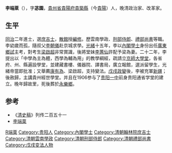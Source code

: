 {{明清人物信息框
| 姓名 = 李端棻
| 原名 = 
| 圖片名稱 = Li_Duan_fen.jpg
| 圖片大小 = 300px
| 圖片說明 = 
| 最高職務 = 礼部尚书
| 國家 = 大清
| 籍貫 = 
| 族裔 = 汉族
| 旗籍 = 
| 字號 = 字苾园
| 諡號 = 
| 出生日期 = {{QIN}}[[大清|大清]][[道光|道光]]十三年<br />1833年
| 出生地點 = 
| 逝世日期 = {{QIN}}[[大清|大清]][[光绪|光绪]]三十三年<br />1907年
| 逝世地點 = 贵阳
| 墓葬 = 贵阳大关口
| 配偶 =
| 親屬 = （堂妹）[[李惠仙|李惠仙]]<br>（从弟）李端榘<br>（继子）李葆忠
| 出身 = 
| 經歷 = 
| 著作 = 《苾园诗存》
}}
'''李端棻'''（{{bd|1833年||1907年|catIdx=L}}），字'''苾園'''，[[貴州省|貴州省]][[貴陽府|貴陽府]][[貴築縣|貴築縣]]（今[[貴陽|貴陽]]）人，晚清政治家、改革家。

== 生平 ==
[[同治|同治]]二年進士，選[[庶吉士|庶吉士]]，[[散館|散館]]授[[編修|編修]]。歷雲南學政、[[刑部侍郎|刑部侍郎]]、[[禮部尚書|禮部尚書]]等職。李幼歲而孤，隨叔父[[李朝儀|李朝儀]]赴京城求學。[[光緒|光緒]]十五年，李以[[內閣學士|內閣學士]]身份出任[[廣東|廣東]][[鄉試|鄉試]]主考，對考生[[梁啟超|梁啟超]]非常賞識，後將堂妹[[李蕙仙|李蕙仙]]許配予梁為妻。二十二年，李提出以「中學為主為體，西學為輔為用」的教學綱經，疏請立[[京師大學堂|京師大學堂]]，各省府、州、縣遍設學堂，並建藏書樓、儀器院、譯書局，廣立報館，選派留學生，光緒帝當即批准；又舉薦[[康有為|康有為]]、梁啟超，支持變法。[[戊戌政變|戊戌政變]]後，李被充軍[[新疆|新疆]]；後赦歸，主講貴州經世學堂。并且在1906参与了[[贵阳一中|贵阳一中]]前身贵阳通省学堂的建立。晚年歸故里，死後葬於[[永樂鄉|永樂鄉]]。

==参考==
*《[[清史稿|清史稿]]》列传二百五十一
*[http://npmhost.npm.gov.tw/ttscgi2/ttsquery?0:0:npmauac:TM%3D%A7%F5%BA%DD%B4%D9 李端棻] {{Wayback|url=http://npmhost.npm.gov.tw/ttscgi2/ttsquery?0:0:npmauac:TM%3D%A7%F5%BA%DD%B4%D9 |date=20190518234833 }}

{{同治二年癸亥恩科殿試金榜}}

{{Authority control}}

{{DEFAULTSORT:L李}}
[[Category:李姓|R端棻]]
[[Category:贵阳人|Category:贵阳人]]
[[Category:內閣學士|Category:內閣學士]]
[[Category:清朝翰林院庶吉士|Category:清朝翰林院庶吉士]]
[[Category:清朝雲南學政|Category:清朝雲南學政]]
[[Category:清朝刑部侍郎|Category:清朝刑部侍郎]]
[[Category:清朝禮部尚書|Category:清朝禮部尚書]]
[[Category:戊戌变法人物|Category:戊戌变法人物]]